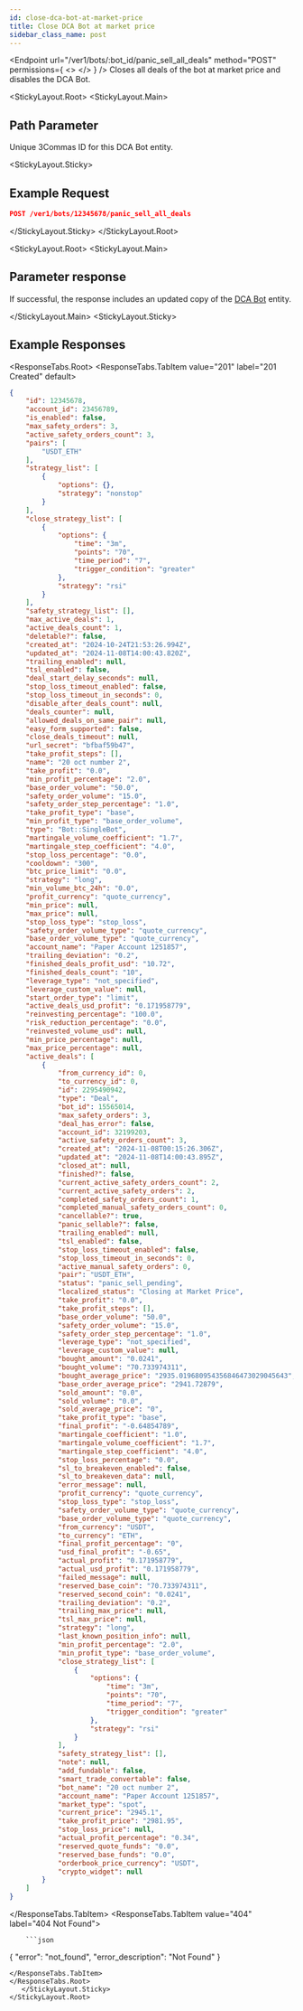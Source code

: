 ```yaml
---
id: close-dca-bot-at-market-price
title: Close DCA Bot at market price
sidebar_class_name: post
---
```




<Endpoint
  url="/ver1/bots/:bot_id/panic_sell_all_deals"
  method="POST"
  permissions={
    <>
      <Permission title="Permission" description="BOTS_WRITE" />
      <Permission title="Security" description="SIGNED" />
    </>
  }
/>
    Closes all deals of the bot at market price and disables the DCA Bot.

<StickyLayout.Root>
<StickyLayout.Main>

## Path Parameter

<ApiParam name='bot_id' type='integer' id="bot_id" required>
  Unique 3Commas ID for this DCA Bot entity.
</ApiParam>
</StickyLayout.Main>

<StickyLayout.Sticky>
##  Example Request

```json
POST /ver1/bots/12345678/panic_sell_all_deals
```
</StickyLayout.Sticky>
</StickyLayout.Root>

<StickyLayout.Root>
<StickyLayout.Main>
## Parameter response

If successful, the response includes an updated copy of the [DCA Bot](/dca-bot/0_dca_bot_entity.mdx) entity.

   </StickyLayout.Main>
<StickyLayout.Sticky>

## Example Responses

<ResponseTabs.Root>
      <ResponseTabs.TabItem value="201" label="201 Created" default>
```json
{
    "id": 12345678,
    "account_id": 23456789,
    "is_enabled": false,
    "max_safety_orders": 3,
    "active_safety_orders_count": 3,
    "pairs": [
        "USDT_ETH"
    ],
    "strategy_list": [
        {
            "options": {},
            "strategy": "nonstop"
        }
    ],
    "close_strategy_list": [
        {
            "options": {
                "time": "3m",
                "points": "70",
                "time_period": "7",
                "trigger_condition": "greater"
            },
            "strategy": "rsi"
        }
    ],
    "safety_strategy_list": [],
    "max_active_deals": 1,
    "active_deals_count": 1,
    "deletable?": false,
    "created_at": "2024-10-24T21:53:26.994Z",
    "updated_at": "2024-11-08T14:00:43.820Z",
    "trailing_enabled": null,
    "tsl_enabled": false,
    "deal_start_delay_seconds": null,
    "stop_loss_timeout_enabled": false,
    "stop_loss_timeout_in_seconds": 0,
    "disable_after_deals_count": null,
    "deals_counter": null,
    "allowed_deals_on_same_pair": null,
    "easy_form_supported": false,
    "close_deals_timeout": null,
    "url_secret": "bfbaf59b47",
    "take_profit_steps": [],
    "name": "20 oct number 2",
    "take_profit": "0.0",
    "min_profit_percentage": "2.0",
    "base_order_volume": "50.0",
    "safety_order_volume": "15.0",
    "safety_order_step_percentage": "1.0",
    "take_profit_type": "base",
    "min_profit_type": "base_order_volume",
    "type": "Bot::SingleBot",
    "martingale_volume_coefficient": "1.7",
    "martingale_step_coefficient": "4.0",
    "stop_loss_percentage": "0.0",
    "cooldown": "300",
    "btc_price_limit": "0.0",
    "strategy": "long",
    "min_volume_btc_24h": "0.0",
    "profit_currency": "quote_currency",
    "min_price": null,
    "max_price": null,
    "stop_loss_type": "stop_loss",
    "safety_order_volume_type": "quote_currency",
    "base_order_volume_type": "quote_currency",
    "account_name": "Paper Account 1251857",
    "trailing_deviation": "0.2",
    "finished_deals_profit_usd": "10.72",
    "finished_deals_count": "10",
    "leverage_type": "not_specified",
    "leverage_custom_value": null,
    "start_order_type": "limit",
    "active_deals_usd_profit": "0.171958779",
    "reinvesting_percentage": "100.0",
    "risk_reduction_percentage": "0.0",
    "reinvested_volume_usd": null,
    "min_price_percentage": null,
    "max_price_percentage": null,
    "active_deals": [
        {
            "from_currency_id": 0,
            "to_currency_id": 0,
            "id": 2295490942,
            "type": "Deal",
            "bot_id": 15565014,
            "max_safety_orders": 3,
            "deal_has_error": false,
            "account_id": 32199203,
            "active_safety_orders_count": 3,
            "created_at": "2024-11-08T00:15:26.306Z",
            "updated_at": "2024-11-08T14:00:43.895Z",
            "closed_at": null,
            "finished?": false,
            "current_active_safety_orders_count": 2,
            "current_active_safety_orders": 2,
            "completed_safety_orders_count": 1,
            "completed_manual_safety_orders_count": 0,
            "cancellable?": true,
            "panic_sellable?": false,
            "trailing_enabled": null,
            "tsl_enabled": false,
            "stop_loss_timeout_enabled": false,
            "stop_loss_timeout_in_seconds": 0,
            "active_manual_safety_orders": 0,
            "pair": "USDT_ETH",
            "status": "panic_sell_pending",
            "localized_status": "Closing at Market Price",
            "take_profit": "0.0",
            "take_profit_steps": [],
            "base_order_volume": "50.0",
            "safety_order_volume": "15.0",
            "safety_order_step_percentage": "1.0",
            "leverage_type": "not_specified",
            "leverage_custom_value": null,
            "bought_amount": "0.0241",
            "bought_volume": "70.733974311",
            "bought_average_price": "2935.019680954356846473029045643",
            "base_order_average_price": "2941.72879",
            "sold_amount": "0.0",
            "sold_volume": "0.0",
            "sold_average_price": "0",
            "take_profit_type": "base",
            "final_profit": "-0.64854789",
            "martingale_coefficient": "1.0",
            "martingale_volume_coefficient": "1.7",
            "martingale_step_coefficient": "4.0",
            "stop_loss_percentage": "0.0",
            "sl_to_breakeven_enabled": false,
            "sl_to_breakeven_data": null,
            "error_message": null,
            "profit_currency": "quote_currency",
            "stop_loss_type": "stop_loss",
            "safety_order_volume_type": "quote_currency",
            "base_order_volume_type": "quote_currency",
            "from_currency": "USDT",
            "to_currency": "ETH",
            "final_profit_percentage": "0",
            "usd_final_profit": "-0.65",
            "actual_profit": "0.171958779",
            "actual_usd_profit": "0.171958779",
            "failed_message": null,
            "reserved_base_coin": "70.733974311",
            "reserved_second_coin": "0.0241",
            "trailing_deviation": "0.2",
            "trailing_max_price": null,
            "tsl_max_price": null,
            "strategy": "long",
            "last_known_position_info": null,
            "min_profit_percentage": "2.0",
            "min_profit_type": "base_order_volume",
            "close_strategy_list": [
                {
                    "options": {
                        "time": "3m",
                        "points": "70",
                        "time_period": "7",
                        "trigger_condition": "greater"
                    },
                    "strategy": "rsi"
                }
            ],
            "safety_strategy_list": [],
            "note": null,
            "add_fundable": false,
            "smart_trade_convertable": false,
            "bot_name": "20 oct number 2",
            "account_name": "Paper Account 1251857",
            "market_type": "spot",
            "current_price": "2945.1",
            "take_profit_price": "2981.95",
            "stop_loss_price": null,
            "actual_profit_percentage": "0.34",
            "reserved_quote_funds": "0.0",
            "reserved_base_funds": "0.0",
            "orderbook_price_currency": "USDT",
            "crypto_widget": null
        }
    ]
}
```
</ResponseTabs.TabItem>
<ResponseTabs.TabItem value="404" label="404 Not Found">

        ```json
{
    "error": "not_found",
    "error_description": "Not Found"
}
```
</ResponseTabs.TabItem>
</ResponseTabs.Root>
   </StickyLayout.Sticky>
</StickyLayout.Root>